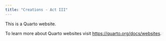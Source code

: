 ```yaml
---
title: "Creations - Act III"
---
```


This is a Quarto website.

To learn more about Quarto websites visit <https://quarto.org/docs/websites>.
